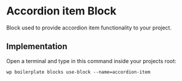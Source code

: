 # Accordion item Block

Block used to provide accordion item functionality to your project.

## Implementation

Open a terminal and type in this command inside your projects root:

```shell
wp boilerplate blocks use-block --name=accordion-item
```
